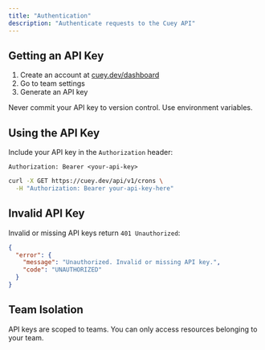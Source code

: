 ```yaml
---
title: "Authentication"
description: "Authenticate requests to the Cuey API"
---
```


## Getting an API Key

1. Create an account at [cuey.dev/dashboard](https://cuey.dev/dashboard)
2. Go to team settings
3. Generate an API key

<Warning>
Never commit your API key to version control. Use environment variables.
</Warning>

## Using the API Key

Include your API key in the `Authorization` header:

```
Authorization: Bearer <your-api-key>
```

```bash
curl -X GET https://cuey.dev/api/v1/crons \
  -H "Authorization: Bearer your-api-key-here"
```

## Invalid API Key

Invalid or missing API keys return `401 Unauthorized`:

```json
{
  "error": {
    "message": "Unauthorized. Invalid or missing API key.",
    "code": "UNAUTHORIZED"
  }
}
```

## Team Isolation

API keys are scoped to teams. You can only access resources belonging to your team.

